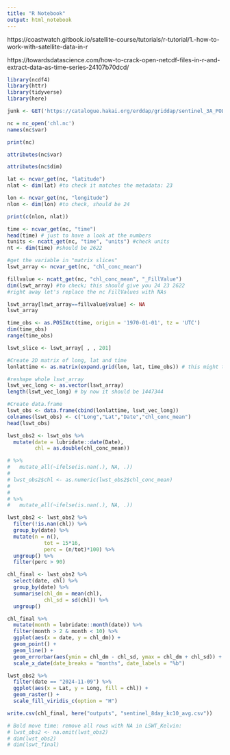 ```yaml
---
title: "R Notebook"
output: html_notebook
---
```


https://coastwatch.gitbook.io/satellite-course/tutorials/r-tutorial/1.-how-to-work-with-satellite-data-in-r

https://towardsdatascience.com/how-to-crack-open-netcdf-files-in-r-and-extract-data-as-time-series-24107b70dcd/

```r
library(ncdf4)
library(httr)
library(tidyverse)
library(here)
```

```r
junk <- GET('https://catalogue.hakai.org/erddap/griddap/sentinel_3A_POLYMER_8Day.nc?chl_conc_mean%5B(2024-01-01T00:00:00Z):1:(2024-12-31T00:00:00Z)%5D%5B(51.674002874595764):1:(51.63357887172117)%5D%5B(-127.93253683075817):1:(-127.89480776140854)%5D', write_disk("chl.nc", overwrite = TRUE))

```

```r
nc = nc_open('chl.nc')
names(nc$var)
```
```r
print(nc)
```

```r
attributes(nc$var)
```

```r
attributes(nc$dim)
```

```r
lat <- ncvar_get(nc, "latitude")
nlat <- dim(lat) #to check it matches the metadata: 23
```


```r
lon <- ncvar_get(nc, "longitude")
nlon <- dim(lon) #to check, should be 24
```

```r
print(c(nlon, nlat))
```
```r
time <- ncvar_get(nc, "time")
head(time) # just to have a look at the numbers
tunits <- ncatt_get(nc, "time", "units") #check units
nt <- dim(time) #should be 2622
```

```r
#get the variable in "matrix slices"
lswt_array <- ncvar_get(nc, "chl_conc_mean") 

fillvalue <- ncatt_get(nc, "chl_conc_mean", "_FillValue")
dim(lswt_array) #to check; this should give you 24 23 2622
#right away let's replace the nc FillValues with NAs
```


```r
lswt_array[lswt_array==fillvalue$value] <- NA
lswt_array
```

```r
time_obs <- as.POSIXct(time, origin = '1970-01-01', tz = 'UTC')
dim(time_obs)
range(time_obs)
```
```r
lswt_slice <- lswt_array[ , , 201] 

```

```r
#Create 2D matrix of long, lat and time
lonlattime <- as.matrix(expand.grid(lon, lat, time_obs)) # this might take several seconds
```

```r
#reshape whole lswt_array
lswt_vec_long <- as.vector(lswt_array)
length(lswt_vec_long) # by now it should be 1447344
```

```r
#Create data.frame
lswt_obs <- data.frame(cbind(lonlattime, lswt_vec_long))
colnames(lswt_obs) <- c("Long","Lat","Date","chl_conc_mean")
head(lswt_obs)
```

```r
lwst_obs2 <- lswt_obs %>% 
  mutate(date = lubridate::date(Date),
         chl = as.double(chl_conc_mean)) 

# %>% 
#   mutate_all(~ifelse(is.nan(.), NA, .))
# 
# lwst_obs2$chl <- as.numeric(lwst_obs2$chl_conc_mean)
# 
# 
# %>% 
#   mutate_all(~ifelse(is.nan(.), NA, .))

lwst_obs2 <- lwst_obs2 %>% 
  filter(!is.nan(chl)) %>% 
  group_by(date) %>% 
  mutate(n = n(),
            tot = 15*16,
            perc = (n/tot)*100) %>% 
  ungroup() %>% 
  filter(perc > 90)
```

```r
chl_final <- lwst_obs2 %>% 
  select(date, chl) %>% 
  group_by(date) %>% 
  summarise(chl_dm = mean(chl),
            chl_sd = sd(chl)) %>% 
  ungroup()
```

```r
chl_final %>% 
  mutate(month = lubridate::month(date)) %>% 
  filter(month > 2 & month < 10) %>% 
  ggplot(aes(x = date, y = chl_dm)) +
  geom_point() +
  geom_line() +
  geom_errorbar(aes(ymin = chl_dm - chl_sd, ymax = chl_dm + chl_sd)) +
  scale_x_date(date_breaks = "months", date_labels = "%b") 
```
```r
lwst_obs2 %>% 
  filter(date == "2024-11-09") %>% 
  ggplot(aes(x = Lat, y = Long, fill = chl)) +
  geom_raster() +
  scale_fill_viridis_c(option = "H") 
```

```r
write.csv(chl_final, here("outputs", "sentinel_8day_kc10_avg.csv"))
```




```r
# Bold move time: remove all rows with NA in LSWT_Kelvin:
# lwst_obs2 <- na.omit(lwst_obs2)
# dim(lwst_obs2)
# dim(lswt_final)
```











